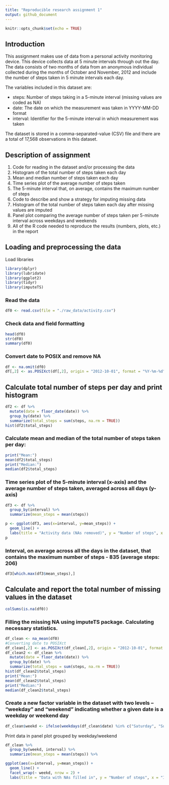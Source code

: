 ```yaml
---
title: "Reproducible research assignment 1"
output: github_document
---
```


```r
knitr::opts_chunk$set(echo = TRUE)
```

## Introduction
This assignment makes use of data from a personal activity monitoring device. This device collects data at 5 minute intervals through out the day. The data consists of two months of data from an anonymous individual collected during the months of October and November, 2012 and include the number of steps taken in 5 minute intervals each day.

The variables included in this dataset are:

* steps: Number of steps taking in a 5-minute interval (missing values are coded as NA)
* date: The date on which the measurement was taken in YYYY-MM-DD format
* interval: Identifier for the 5-minute interval in which measurement was taken

The dataset is stored in a comma-separated-value (CSV) file and there are a total of 17,568 observations in this dataset.

## Description of assignment
1. Code for reading in the dataset and/or processing the data
2. Histogram of the total number of steps taken each day
3. Mean and median number of steps taken each day
4. Time series plot of the average number of steps taken
5. The 5-minute interval that, on average, contains the maximum number of steps
6. Code to describe and show a strategy for imputing missing data
7. Histogram of the total number of steps taken each day after missing values are imputed
8. Panel plot comparing the average number of steps taken per 5-minute interval across weekdays and weekends
9. All of the R code needed to reproduce the results (numbers, plots, etc.) in the report

## Loading and preprocessing the data
Load libraries
```r
library(dplyr)
library(lubridate)
library(ggplot2)
library(tidyr)
library(imputeTS)
```
### Read the data
```r
df0 <- read.csv(file = "./raw_data/activity.csv")
```
### Check data and field formatting
```r
head(df0)
str(df0)
summary(df0)
```
### Convert date to POSIX and remove NA
```r
df <- na.omit(df0)
df[,2] <- as.POSIXct(df[,2], origin = "2012-10-01", format = "%Y-%m-%d")
```
## Calculate total number of steps per day and print histogram
```r
df2 <- df %>%
  mutate(date = floor_date(date)) %>%
  group_by(date) %>%
  summarize(total_steps = sum(steps, na.rm = TRUE))
hist(df2$total_steps)
```
### Calculate mean and median of the total number of steps taken per day:
```r
print("Mean:")
mean(df2$total_steps)
print("Median:")
median(df2$total_steps)
```
### Time series plot of the 5-minute interval (x-axis) and the average number of steps taken, averaged across all days (y-axis)
```r
df3 <- df %>%
  group_by(interval) %>%
  summarize(mean_steps = mean(steps))

p <- ggplot(df3, aes(x=interval, y=mean_steps)) +
  geom_line() + 
  labs(title = "Activity data (NAs removed)", y = "Number of steps", x = "Interval")
p
```


### Interval, on average across all the days in the dataset, that contains the maximum number of steps - 835 (average steps: 206)
``` r
df3[which.max(df3$mean_steps),]
```
## Calculate and report the total number of missing values in the dataset
```r
colSums(is.na(df0))

```
### Filling the missing NA using imputeTS package. Calculating necessary statistics.
```r
df_clean <- na_mean(df0)
#Converting date to POSIXct
df_clean[,2] <- as.POSIXct(df_clean[,2], origin = "2012-10-01", format = "%Y-%m-%d")
df_clean2 <- df_clean %>%
  mutate(date = floor_date(date)) %>%
  group_by(date) %>%
  summarize(total_steps = sum(steps, na.rm = TRUE))
hist(df_clean2$total_steps)
print("Mean:")
mean(df_clean2$total_steps)
print("Median:")
median(df_clean2$total_steps)
```
### Create a new factor variable in the dataset with two levels – “weekday” and “weekend” indicating whether a given date is a weekday or weekend day
```r
df_clean$weekd <- ifelse(weekdays(df_clean$date) %in% c("Saturday", "Sunday"), "weekend", "weekday")

```
Print data in panel plot grouped by weekday/weekend
```r
df_clean %>%
  group_by(weekd, interval) %>%
  summarize(mean_steps = mean(steps)) %>%

ggplot(aes(x=interval, y=mean_steps)) +
  geom_line() + 
  facet_wrap(~ weekd, nrow = 2) +
  labs(title = "Data with NAs filled in", y = "Number of steps", x = "Interval")
```
